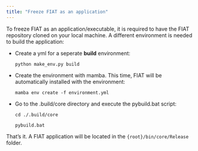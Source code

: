 ```yaml
---
title: "Freeze FIAT as an application"
---
```


To freeze FIAT as an application/executable, it is required to have the FIAT repository cloned on your local machine. A different environment is needed to build the application:

- Create a yml for a seperate **build** environment:

    `python make_env.py build`

- Create the environment with mamba. This time, FIAT will be automatically installed with the environment:

    `mamba env create -f environment.yml`

- Go to the .build/core directory and execute the pybuild.bat script:

    `cd ./.build/core`

    `pybuild.bat `

That's it.
A FIAT application will be located in the `{root}/bin/core/Release` folder.
